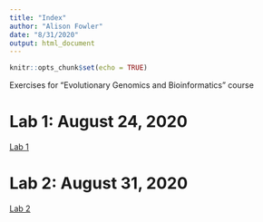 ```yaml
---
title: "Index"
author: "Alison Fowler"
date: "8/31/2020"
output: html_document
---
```


```r
knitr::opts_chunk$set(echo = TRUE)
```

Exercises for "Evolutionary Genomics and Bioinformatics" course 

# Lab 1: August 24, 2020 

[Lab 1](Lab1_AEF.html)

# Lab 2: August 31, 2020 

[Lab 2](Lab2_AEF.html)





